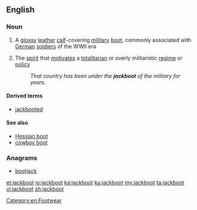 ==English==
{{wikipedia}}
===Noun===
{{en-noun}}
# A [[glossy]] [[leather]] [[calf]]-covering [[military]] [[boot]], commonly associated with [[German]] [[soldier]]s of the WWII era
# {{informal}} The [[spirit]] that [[motivate]]s a [[totalitarian]] or overly militaristic [[regime]] or [[policy]]
#:''That country has been under the '''jackboot''' of the military for years.''

====Derived terms====
* [[jackbooted]]

====See also====
* [[Hessian boot]]
* [[cowboy boot]]

===Anagrams===
* [[bootjack#English|bootjack]]

[[Category:en:Footwear]]

[[et:jackboot]]
[[io:jackboot]]
[[ka:jackboot]]
[[ku:jackboot]]
[[my:jackboot]]
[[ta:jackboot]]
[[vi:jackboot]]
[[zh:jackboot]]